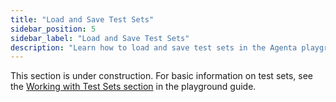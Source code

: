 ```yaml
---
title: "Load and Save Test Sets"
sidebar_position: 5
sidebar_label: "Load and Save Test Sets"
description: "Learn how to load and save test sets in the Agenta playground."
---
```


<!-- TODO: Add comprehensive guide on working with test sets in the playground -->
<!-- This should cover:
- How to load existing test sets
- How to run multiple test cases
- How to save individual test cases to test sets
- How to create new test sets from the playground
- How to edit test cases
- Screenshots and step-by-step instructions
-->

This section is under construction. For basic information on test sets, see the [Working with Test Sets section](/prompt-engineering/playground/using-playground#working-with-test-sets) in the playground guide.
